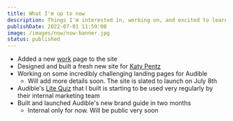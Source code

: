 ```yaml
---
title: What I'm up to now
description: Things I'm interested in, working on, and excited to learn more about at this moment in time.
publishDate: 2022-07-01 11:59:00
image: /images/now/now-banner.jpg
status: published
---
```


- Added a new [work](/work) page to the site
- Designed and built a fresh new site for [Katy Pentz](https://www.katypentz.com/)
- Working on some incredibly challenging landing pages for Audible
  - Will add more details soon. The site is slated to launch on July 8th
- Audible's [Lite Quiz](/work/audible-quiz) that I built is starting to be used very regularly by their internal marketing team
- Built and launched Audible's new brand guide in two months
  - Internal only for now. Will be public very soon
